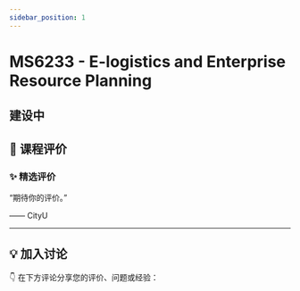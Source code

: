 ```yaml
---
sidebar_position: 1
---
```



# MS6233 - E-logistics and Enterprise Resource Planning

## 建设中

## **💬 课程评价**

### ✨ **精选评价**
<div className={commentStyles.commentBox}>
    <p className={commentStyles.commentText}>
        “期待你的评价。”
    </p>
    <p className={commentStyles.commentAuthor}>—— CityU</p>
</div>

---

## **💡 加入讨论**

👇 在下方评论分享您的评价、问题或经验：
<Utterances />
